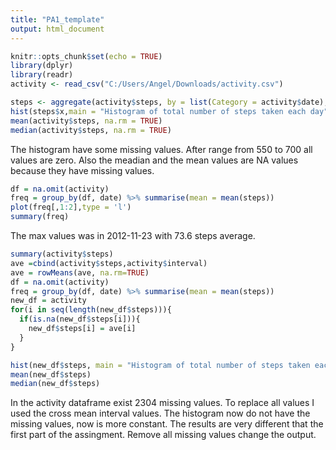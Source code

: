 ---
title: "PA1_template"
output: html_document
---

```{r setup, include=FALSE}
knitr::opts_chunk$set(echo = TRUE)
library(dplyr)
library(readr)
activity <- read_csv("C:/Users/Angel/Downloads/activity.csv")
```

```{r, echo=TRUE, eval=TRUE}
steps <- aggregate(activity$steps, by = list(Category = activity$date), FUN=sum)
hist(steps$x,main = "Histogram of total number of steps taken each day",xlab = "Range of Steps")
mean(activity$steps, na.rm = TRUE)
median(activity$steps, na.rm = TRUE)
```

The histogram have some missing values. After range from 550 to 700 all values are zero. Also the meadian and the mean values are NA values because they have missing values.

```{r,echo=TRUE, eval=TRUE}
df = na.omit(activity)
freq = group_by(df, date) %>% summarise(mean = mean(steps))
plot(freq[,1:2],type = 'l')
summary(freq)
```

The max values was in 2012-11-23 with 73.6 steps average.

```{r,echo=TRUE, eval=TRUE}
summary(activity$steps)
ave =cbind(activity$steps,activity$interval)
ave = rowMeans(ave, na.rm=TRUE)
df = na.omit(activity)
freq = group_by(df, date) %>% summarise(mean = mean(steps))
new_df = activity
for(i in seq(length(new_df$steps))){
  if(is.na(new_df$steps[i])){
    new_df$steps[i] = ave[i]
  }
}

hist(new_df$steps, main = "Histogram of total number of steps taken each day",xlab = "Range of Steps")
mean(new_df$steps)
median(new_df$steps)
```

In the activity dataframe exist 2304 missing values. To replace all values I used the cross mean interval values. The histogram now do not have the missing values, now is more constant. The results are very different that the first part of the assingment. Remove all missing values change the output.




